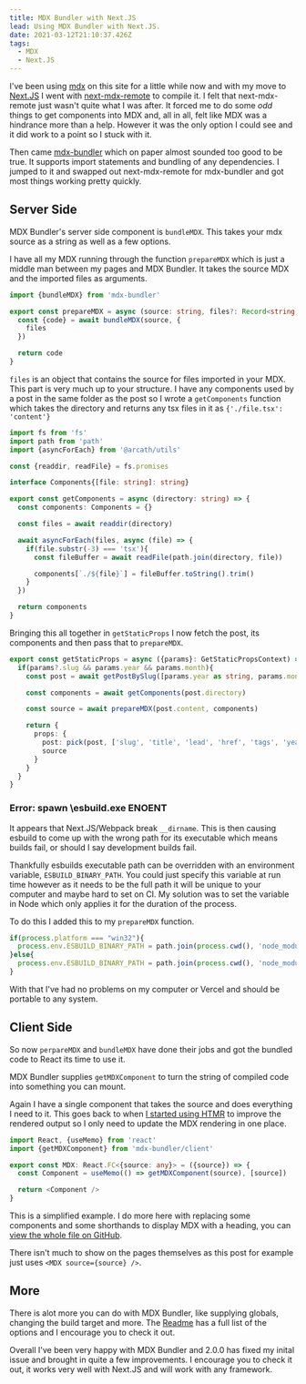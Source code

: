 ```yaml
---
title: MDX Bundler with Next.JS
lead: Using MDX Bundler with Next.JS.
date: 2021-03-12T21:10:37.426Z
tags:
  - MDX
  - Next.JS
---
```

I've been using [mdx](/2020/03/moving-to-mdx) on this site for a little while now and with my move to [Next.JS](/2021/02/next.js) I went with [next-mdx-remote](https://github.com/hashicorp/next-mdx-remote) to compile it. I felt that next-mdx-remote just wasn't quite what I was after. It forced me to do some _odd_ things to get components into MDX and, all in all, felt like MDX was a hindrance more than a help. However it was the only option I could see and it did work to a point so I stuck with it.

Then came [mdx-bundler](https://github.com/kentcdodds/mdx-bundler) which on paper almost sounded too good to be true. It supports import statements and bundling of any dependencies. I jumped to it and swapped out next-mdx-remote for mdx-bundler and got most things working pretty quickly.


## Server Side

MDX Bundler's server side component is `bundleMDX`. This takes your mdx source as a string as well as a few options.

I have all my MDX running through the function `prepareMDX` which is just a middle man between my pages and MDX Bundler. It takes the source MDX and the imported files as arguments. 

```ts
import {bundleMDX} from 'mdx-bundler'

export const prepareMDX = async (source: string, files?: Record<string, string>) => { 
  const {code} = await bundleMDX(source, {
    files
  })

  return code
}
```

`files` is an object that contains the source for files imported in your MDX. This part is very much up to your structure. I have any components used by a post in the same folder as the post so I wrote a `getComponents` function which takes the directory and returns any tsx files in it as `{'./file.tsx': 'content'}`

```ts
import fs from 'fs'
import path from 'path'
import {asyncForEach} from '@arcath/utils'

const {readdir, readFile} = fs.promises

interface Components{[file: string]: string}

export const getComponents = async (directory: string) => {
  const components: Components = {}

  const files = await readdir(directory)

  await asyncForEach(files, async (file) => {
    if(file.substr(-3) === 'tsx'){
      const fileBuffer = await readFile(path.join(directory, file))

      components[`./${file}`] = fileBuffer.toString().trim()
    }
  })

  return components
}
```

Bringing this all together in `getStaticProps` I now fetch the post, its components and then pass that to `prepareMDX`.

```ts
export const getStaticProps = async ({params}: GetStaticPropsContext) => {
  if(params?.slug && params.year && params.month){
    const post = await getPostBySlug([params.year as string, params.month as string, params.slug as string], ['slug', 'title', 'content', 'lead', 'href', 'tags', 'year', 'month', 'day', 'directory'])

    const components = await getComponents(post.directory)

    const source = await prepareMDX(post.content, components)

    return {
      props: {
        post: pick(post, ['slug', 'title', 'lead', 'href', 'tags', 'year', 'month', 'day']),
        source
      }
    }
  }
}
```

<a id="esbuild-executable" />

### Error: spawn \esbuild.exe ENOENT

It appears that Next.JS/Webpack break `__dirname`. This is then causing esbuild to come up with the wrong path for its executable which means builds fail, or should I say development builds fail.

Thankfully esbuilds executable path can be overridden with an environment variable, `ESBUILD_BINARY_PATH`. You could just specify this variable at run time however as it needs to be the full path it will be unique to your computer and maybe hard to set on CI. My solution was to set the variable in Node which only applies it for the duration of the process.

To do this I added this to my `prepareMDX` function.

```ts
if(process.platform === "win32"){
  process.env.ESBUILD_BINARY_PATH = path.join(process.cwd(), 'node_modules', 'esbuild', 'esbuild.exe')
}else{
  process.env.ESBUILD_BINARY_PATH = path.join(process.cwd(), 'node_modules', 'esbuild', 'bin', 'esbuild')
}
```

With that I've had no problems on my computer or Vercel and should be portable to any system.

## Client Side

So now `perpareMDX` and `bundleMDX` have done their jobs and got the bundled code to React its time to use it.

MDX Bundler supplies `getMDXComponent` to turn the string of compiled code into something you can mount.

Again I have a single component that takes the source and does everything I need to it. This goes back to when [I started using HTMR](/2019/05/using-htmr-to-bring-life-to-links-in-gatsby) to improve the rendered output so I only need to update the MDX rendering in one place.

```ts
import React, {useMemo} from 'react'
import {getMDXComponent} from 'mdx-bundler/client'

export const MDX: React.FC<{source: any}> = ({source}) => {
  const Component = useMemo(() => getMDXComponent(source), [source])

  return <Component />
}
```

This is a simplified example. I do more here with replacing some components and some shorthands to display MDX with a heading, you can [view the whole file on GitHub](https://github.com/Arcath/arcath.net-next/blob/main/lib/components/mdx.tsx).

There isn't much to show on the pages themselves as this post for example just uses `<MDX source={source} />`.

## More

There is alot more you can do with MDX Bundler, like supplying globals, changing the build target and more. The [Readme](https://github.com/kentcdodds/mdx-bundler#options) has a full list of the options and I encourage you to check it out.

Overall I've been very happy with MDX Bundler and 2.0.0 has fixed my inital issue and brought in quite a few improvements. I encourage you to check it out, it works very well with Next.JS and will work with any framework.
